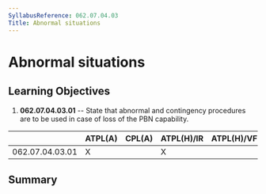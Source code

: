 ```yaml
---
SyllabusReference: 062.07.04.03
Title: Abnormal situations
---
```


# Abnormal situations

## Learning Objectives

1.  **062.07.04.03.01** -- State that abnormal and contingency procedures are to
    be used in case of loss of the PBN capability.

|                 | ATPL(A) | CPL(A) | ATPL(H)/IR | ATPL(H)/VFR | CPL(H) | IR  | CBIR(A) |
| --------------- | ------- | ------ | ---------- | ----------- | ------ | --- | ------- |
| 062.07.04.03.01 | X       |        | X          |             |        | X   | X       |

## Summary

